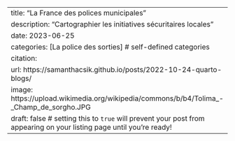 ---
title: "La France des polices municipales"
description: "Cartographier les initiatives sécuritaires locales"
date: 2023-06-25
categories: [La police des sorties] # self-defined categories
citation: 
  url: https://samanthacsik.github.io/posts/2022-10-24-quarto-blogs/ 
image: https://upload.wikimedia.org/wikipedia/commons/b/b4/Tolima_-_Champ_de_sorgho.JPG
draft: false # setting this to `true` will prevent your post from appearing on your listing page until you're ready!
---